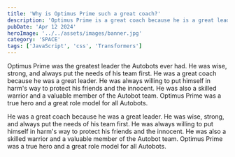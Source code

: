 ```yaml
---
title: 'Why is Optimus Prime such a great coach?'
description: 'Optimus Prime is a great coach because he is a great leader. He is wise, strong, and always puts the needs of his team first.'
pubDate: 'Apr 12 2024'
heroImage: '../../assets/images/banner.jpg'
category: 'SPACE'
tags: ['JavaScript', 'css', 'Transformers']
---
```


Optimus Prime was the greatest leader the Autobots ever had. He was wise, strong, and always put the needs of his team first. He was a great coach because he was a great leader. He was always willing to put himself in harm's way to protect his friends and the innocent. He was also a skilled warrior and a valuable member of the Autobot team. Optimus Prime was a true hero and a great role model for all Autobots.

He was a great coach because he was a great leader. He was wise, strong, and always put the needs of his team first. He was always willing to put himself in harm's way to protect his friends and the innocent. He was also a skilled warrior and a valuable member of the Autobot team. Optimus Prime was a true hero and a great role model for all Autobots.
